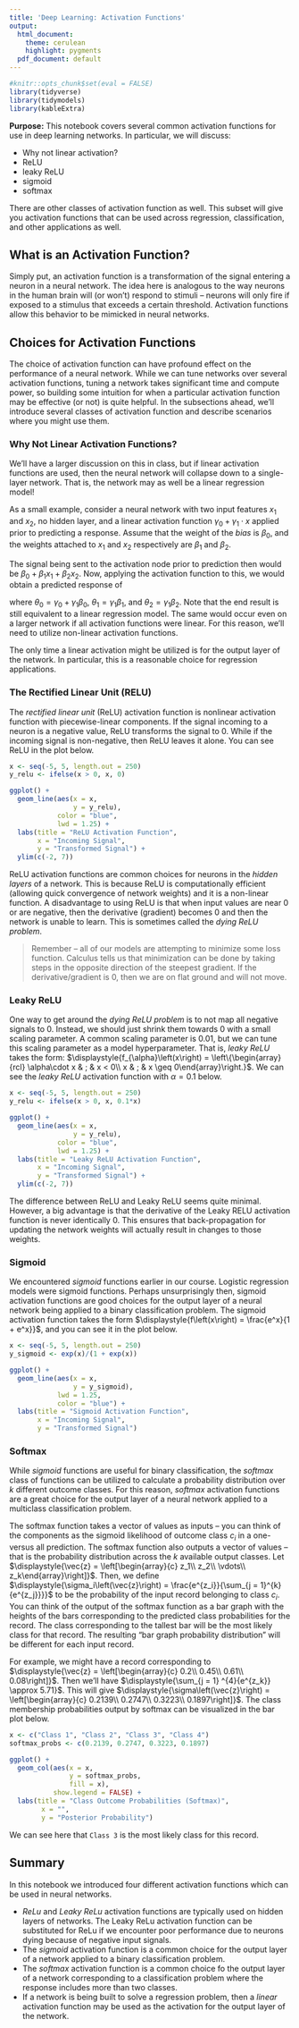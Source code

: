 ```yaml
---
title: 'Deep Learning: Activation Functions'
output:
  html_document:
    theme: cerulean
    highlight: pygments
  pdf_document: default
---
```


```r
#knitr::opts_chunk$set(eval = FALSE)
library(tidyverse)
library(tidymodels)
library(kableExtra)
```

**Purpose:** This notebook covers several common activation functions for use in deep learning networks. In particular, we will discuss:

+ Why not linear activation?
+ ReLU
+ leaky ReLU
+ sigmoid
+ softmax

There are other classes of activation function as well. This subset will give you activation functions that can be used across regression, classification, and other applications as well.

## What is an Activation Function?

Simply put, an activation function is a transformation of the signal entering a neuron in a neural network. The idea here is analogous to the way neurons in the human brain will (or won't) respond to stimuli -- neurons will only fire if exposed to a stimulus that exceeds a certain threshold. Activation functions allow this behavior to be mimicked in neural networks.

## Choices for Activation Functions

The choice of activation function can have profound effect on the performance of a neural network. While we can tune networks over several activation functions, tuning a network takes significant time and compute power, so building some intuition for when a particular activation function may be effective (or not) is quite helpful. In the subsections ahead, we'll introduce several classes of activation function and describe scenarios where you might use them.

### Why Not Linear Activation Functions?

We'll have a larger discussion on this in class, but if linear activation functions are used, then the neural network will collapse down to a single-layer network. That is, the network may as well be a linear regression model! 

As a small example, consider a neural network with two input features $x_1$ and $x_2$, no hidden layer, and a linear activation function $\gamma_0 + \gamma_1\cdot x$ applied prior to predicting a response. Assume that the weight of the *bias* is $\beta_0$, and the weights attached to $x_1$ and $x_2$ respectively are $\beta_1$ and $\beta_2$.

The signal being sent to the activation node prior to prediction then would be $\beta_0 + \beta_1x_1 + \beta_2x_2$. Now, applying the activation function to this, we would obtain a predicted response of 

\begin{align*} \text{act}\left(\beta_0 + \beta_1x_1 + \beta_2x_2\right) &= \gamma_0 + \gamma_1\left(\beta_0 + \beta_1x_1 + \beta_2\right)\\ 
&= \gamma_0 + \gamma_1\beta_1 + \gamma_1\beta_1x_1 + \gamma_1\beta_2x_2\\
&= \theta_0 + \theta_1x_1 + \theta_2x_2\end{align*}

where $\theta_0 = \gamma_0 + \gamma_1\beta_0$, $\theta_1 = \gamma_1\beta_1$, and $\theta_2 = \gamma_1\beta_2$. Note that the end result is still equivalent to a linear regression model. The same would occur even on a larger network if all activation functions were linear. For this reason, we'll need to utilize non-linear activation functions.

The only time a linear activation might be utilized is for the output layer of the network. In particular, this is a reasonable choice for regression applications.

### The Rectified Linear Unit (RELU)

The *rectified linear unit* (ReLU) activation function is nonlinear activation function with piecewise-linear components. If the signal incoming to a neuron is a negative value, ReLU transforms the signal to $0$. While if the incoming signal is non-negative, then ReLU leaves it alone. You can see ReLU in the plot below.

```r
x <- seq(-5, 5, length.out = 250)
y_relu <- ifelse(x > 0, x, 0)

ggplot() + 
  geom_line(aes(x = x,
                y = y_relu),
            color = "blue", 
            lwd = 1.25) +
  labs(title = "ReLU Activation Function",
       x = "Incoming Signal",
       y = "Transformed Signal") +
  ylim(c(-2, 7))
```

ReLU activation functions are common choices for neurons in the *hidden layers* of a network. This is because ReLU is computationally efficient (allowing quick convergence of network weights) and it is a non-linear function. A disadvantage to using ReLU is that when input values are near $0$ or are negative, then the derivative (gradient) becomes $0$ and then the network is unable to learn. This is sometimes called the *dying ReLU problem*.

> Remember -- all of our models are attempting to minimize some loss function. Calculus tells us that minimization can be done by taking steps in the opposite direction of the steepest gradient. If the derivative/gradient is $0$, then we are on flat ground and will not move.

### Leaky ReLU

One way to get around the *dying ReLU problem* is to not map all negative signals to $0$. Instead, we should just shrink them towards $0$ with a small scaling parameter. A common scaling parameter is $0.01$, but we can tune this scaling parameter as a model hyperparameter. That is, *leaky ReLU* takes the form: $\displaystyle{f_{\alpha}\left(x\right) = \left\{\begin{array}{rcl} \alpha\cdot x & ; & x < 0\\ x & ; & x \geq 0\end{array}\right.}$. We can see the *leaky ReLU* activation function with $\alpha = 0.1$ below.

```r
x <- seq(-5, 5, length.out = 250)
y_relu <- ifelse(x > 0, x, 0.1*x)

ggplot() + 
  geom_line(aes(x = x,
                y = y_relu),
            color = "blue", 
            lwd = 1.25) +
  labs(title = "Leaky ReLU Activation Function",
       x = "Incoming Signal",
       y = "Transformed Signal") +
  ylim(c(-2, 7))
```

The difference between ReLU and Leaky ReLU seems quite minimal. However, a big advantage is that the derivative of the Leaky RELU activation function is never identically $0$. This ensures that back-propagation for updating the network weights will actually result in changes to those weights.

### Sigmoid

We encountered *sigmoid* functions earlier in our course. Logistic regression models were sigmoid functions. Perhaps unsurprisingly then, sigmoid activation functions are good choices for the output layer of a neural network being applied to a binary classification problem. The sigmoid activation function takes the form $\displaystyle{f\left(x\right) = \frac{e^x}{1 + e^x}}$, and you can see it in the plot below.

```r
x <- seq(-5, 5, length.out = 250)
y_sigmoid <- exp(x)/(1 + exp(x))

ggplot() + 
  geom_line(aes(x = x, 
                y = y_sigmoid),
            lwd = 1.25,
            color = "blue") +
  labs(title = "Sigmoid Activation Function",
       x = "Incoming Signal",
       y = "Transformed Signal")
```

### Softmax

While *sigmoid* functions are useful for binary classification, the *softmax* class of functions can be utilized to calculate a probability distribution over $k$ different outcome classes. For this reason, *softmax* activation functions are a great choice for the output layer of a neural network applied to a multiclass classification problem.

The softmax function takes a vector of values as inputs -- you can think of the components as the sigmoid likelihood of outcome class $c_i$ in a one-versus all prediction. The softmax function also outputs a vector of values -- that is the probability distribution across the $k$ available output classes. Let $\displaystyle{\vec{z} = \left[\begin{array}{c} z_1\\ z_2\\ \vdots\\ z_k\end{array}\right]}$. Then, we define $\displaystyle{\sigma_i\left(\vec{z}\right) = \frac{e^{z_i}}{\sum_{j = 1}^{k}{e^{z_j}}}}$ to be the probability of the input record belonging to class $c_i$. You can think of the output of the softmax function as a bar graph with the heights of the bars corresponding to the predicted class probabilities for the record. The class corresponding to the tallest bar will be the most likely class for that record. The resulting "bar graph probability distribution" will be different for each input record.

For example, we might have a record corresponding to $\displaystyle{\vec{z} = \left[\begin{array}{c} 0.2\\ 0.45\\ 0.61\\ 0.08\right]}$. Then we'll have $\displaystyle{\sum_{j = 1} ^{4}{e^{z_k}} \approx 5.71}$. This will give $\displaystyle{\sigma\left(\vec{z}\right) = \left[\begin{array}{c} 0.2139\\ 0.2747\\ 0.3223\\ 0.1897\right]}$. The class membership probabilities output by softmax can be visualized in the bar plot below.

```r
x <- c("Class 1", "Class 2", "Class 3", "Class 4")
softmax_probs <- c(0.2139, 0.2747, 0.3223, 0.1897)

ggplot() + 
  geom_col(aes(x = x, 
               y = softmax_probs,
               fill = x),
           show.legend = FALSE) +
  labs(title = "Class Outcome Probabilities (Softmax)",
        x = "",
        y = "Posterior Probability")
```

We can see here that `Class 3` is the most likely class for this record.

## Summary

In this notebook we introduced four different activation functions which can be used in neural networks.

+ *ReLu* and *Leaky ReLu* activation functions are typically used on hidden layers of networks. The Leaky ReLu activation function can be substituted for ReLu if we encounter poor performance due to neurons dying because of negative input signals.
+ The *sigmoid* activation function is a common choice for the output layer of a network applied to a binary classification problem.
+ The *softmax* activation function is a common choice fo the output layer of a network corresponding to a classification problem where the response includes more than two classes.
+ If a network is being built to solve a regression problem, then a *linear* activation function may be used as the activation for the output layer of the network.
